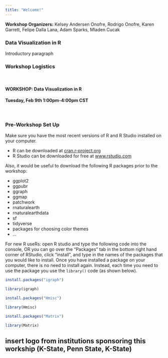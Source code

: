 ```yaml
---
title: "Welcome!"
---
```

**Workshop Organizers:** Kelsey Andersen Onofre, Rodrigo Onofre, Karen Garrett, Felipe Dalla Lana, Adam Sparks, Mladen Cucak


### Data Visualization in R


Introductory paragraph

### Workshop Logistics   
\  

#### WORKSHOP: Data Visualization in R
#### Tuesday, Feb 9th 1:00pm-4:00pm  CST

\  

### Pre-Workshop Set Up

Make sure you have the most recent versions of R and R Studio installed on your computer.  

* R can be downloaded at [cran.r-project.org](https://cran.r-project.org/)
* R Studio can be downloaded for free at [www.rstudio.com](https://www.rstudio.com/products/rstudio/download/)

Also, it would be useful to download the following R packages prior to the workshop:  

*	ggplot2
*	ggpubr
*	ggraph
*	ggmap
*	patchwork
* rnaturalearth
* rnaturalearthdata
*	sf
*	tidyverse
*	packages for choosing color themes
*	...


For new R useRs: open R studio and type the following code into the console, OR you can go over the "Packages" tab in the bottom right hand corner of RStudio, click "install", and type in the names of the packages that you would like to install. Once you have installed a package on your computer, there is no need to install again. Instead, each time you need to use the package you use the `library()` code (as shown below).

```r
install.packages("igraph")

library(igraph) 

install.packages("Hmisc")

library(Hmisc) 

install.packages("Matrix")

library(Matrix)
```

## insert logo from institutions sponsoring this workship (K-State, Penn State, K-State)

